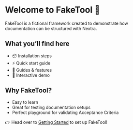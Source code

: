 # Welcome to FakeTool 🚀

FakeTool is a fictional framework created to demonstrate how documentation can be structured with Nextra.

## What you’ll find here

- 📦 Installation steps
- ⚡ Quick start guide
- 📖 Guides & features
- 🧩 Interactive demo

## Why FakeTool?

- Easy to learn
- Great for testing documentation setups
- Perfect playground for validating Acceptance Criteria

👉 Head over to [Getting Started](/getting-started/installation) to set up FakeTool!
